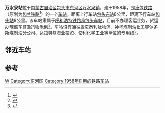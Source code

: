 {{noteTA
|1=zh-cn:始发车次; zh-hk:列車班次;
|2=zh-cn:车次; zh-hk:班次;
}}
{{Infobox China railway station
|车站名称=万水泉站
|图片=
|图片介绍=
|车站名称拼音=Wanshuiquan
|英文名称 = Wanshuiquan Railway Station
|车站代码 = 14486<ref>{{cite book|title=中华人民共和国铁路车站代码（GB/T 10302-2010）|publisher=中国标准出版社|year=2010|isbn=155066140495|ignore-isbn-error=true|pages=37}}</ref>
|电报码 = WAC
|拼音码 = WSQ
|车站位置=[[内蒙古自治区|内蒙古自治区]][[包头市|包头市]][[东河区|东河区]][[万水泉镇|万水泉镇]]包哈公路
|坐标={{Coord|40.590028|109.929357|type:railwaystation_region:CN_source:GoogleMaps|display=inline,title}}
|归属=[[呼和浩特铁路局|呼和浩特铁路局]][[包头站#下辖车站|包头车站]]
|线路=[[唐包铁路|唐包铁路]]<br>[[包神铁路|包神铁路]]
|车站等级=[[四等站_(中铁)|四等站]]
|到发线数目=
|月台数目=2個
}}

'''万水泉站'''位于[[内蒙古自治区|内蒙古自治区]][[包头市|包头市]][[东河区|东河区]][[万水泉镇|万水泉镇]]，建于1958年，是[[唐包铁路|唐包铁路]]（原划为[[包兰铁路|包兰铁路]]<ref name="hulu">{{cite journal |author1=国铁集团 |title=国铁集团关于葫芦站改后重新公布京包等线客运运价里程表有关事项的通知 |journal=铁客电[2020]139号 |url=https://mp.weixin.qq.com/s/D9EGtg3AdfkBR0yxjDx8JA |access-date=2021-05-02 |archive-date=2021-04-29 |archive-url=https://web.archive.org/web/20210429081946/https://mp.weixin.qq.com/s/D9EGtg3AdfkBR0yxjDx8JA |dead-url=no }}</ref>）的一个[[铁路车站|车站]]。距离上行车站[[包头东站|包头东站]]8公里，距离下行车站[[包头站|包头站]]8公里。该车站隶属于[[呼和浩特铁路局|呼和浩特铁路局]][[包头站#下辖车站|包头车站]]，目前不办理客运业务，货运办理整车普通货物发到<ref>{{cite book|author=吴建民|title=中国铁路旅游|publisher=中国地图出版社|year=2002|pages=39页|isbn=7-5031-3000-8}}</ref>。车站设有通往鑫诺泰利达物流、神华煤制油化工鄂尔多斯煤制油分公司、达拉特旗海业投资、亿利化学工业等单位的专用线<ref name="95306info">{{cite web|url=http://hyfw.95306.cn/hyinfo/action/FwcszsAction_index?type=1|title=营业站服务信息查询|publisher=中国铁路95306网|access-date=2021-05-02|archive-date=2018-09-14|archive-url=https://web.archive.org/web/20180914133603/http://hyfw.95306.cn/hyinfo/action/FwcszsAction_index?type=1|dead-url=no}}</ref>。

== 邻近车站 ==
{{start rail box|[[中国铁路|中国铁路]]}}
{{s-inop|[[包头东站|包头东站]]|{{站|曹妃甸北}}方向}}
{{s-line|[[唐包铁路|唐包铁路]]<br/>←8km 万水泉站 8km→}}
{{s-inop|[[包头站|包头站]]|{{站|包头西}}方向<br>包兰线{{站|兰州西}}方向}}
{{s-rail|title=[[神华集团|神华集团]]}}
{{Terminus}}
{{s-line|[[包神铁路|包神铁路]]<br/>{{0}}{{0}} {{0}}{{0}}{{0}} 万水泉站 5.5km →}}
{{s-inop|[[万水泉南站|万水泉南站]]|{{站|神木北}}方向}}
{{end box}}

==参考==
{{reflist}}

{{唐包铁路}}
{{包环铁路|nocat}}
{{包神铁路}}
{{铁路车站小作品}}

[[Category:包头市铁路车站|W]]
[[Category:东河区|Category:东河区]]
[[Category:1958年启用的铁路车站|Category:1958年启用的铁路车站]]